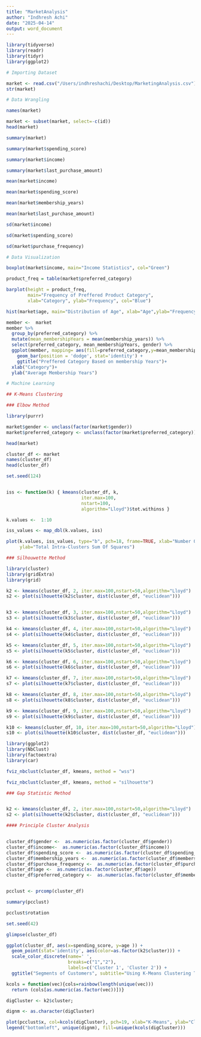 ```yaml
---
title: "MarketAnalysis"
author: "Indhresh Achi"
date: "2025-04-14"
output: word_document
---
```


```r
library(tidyverse)
library(readr)
library(tidyr)
library(ggplot2)

# Importing Dataset

market <- read.csv("/Users/indhreshachi/Desktop/MarketingAnalysis.csv")
str(market)

```


```r
# Data Wrangling

names(market)

market <- subset(market, select=-c(id))
head(market)

summary(market)
```


```r
summary(market$spending_score)

summary(market$income)

summary(market$last_purchase_amount)
```


```r
mean(market$income)

mean(market$spending_score)

mean(market$membership_years)
```


```r
mean(market$last_purchase_amount)

sd(market$income)

sd(market$spending_score)

sd(market$purchase_frequency)
```


```r
# Data Visualization
```


```r
boxplot(market$income, main="Income Statistics", col="Green")
```


```r
product_freq = table(market$preferred_category)

barplot(height = product_freq, 
        main="Frequency of Preffered Product Category", 
        xlab="Category", ylab="Frequency", col="Blue")
```


```r
hist(market$age, main="Distribution of Age", xlab="Age",ylab="Frequency", col="Red", labels=TRUE)
```


```r
member <-  market
member %>% 
  group_by(preferred_category) %>% 
  mutate(mean_membershipYears = mean(membership_years)) %>% 
  select(preferred_category, mean_membershipYears, gender) %>% 
  ggplot(member, mapping= aes(fill=preferred_category,y=mean_membershipYears, x=preferred_category)) +
    geom_bar(position = 'dodge', stat='identity') +
    ggtitle("Preffered Category Based on membership Years")+
  xlab("Category")+
  ylab("Average Membership Years")
```


```r
# Machine Learning

## K-Means Clustering

### Elbow Method

library(purrr)

market$gender <- unclass(factor(market$gender))
market$preferred_category <- unclass(factor(market$preferred_category))
```


```r
head(market)
```


```r
cluster_df <- market
names(cluster_df)
head(cluster_df)
```


```r
set.seed(124)


iss <- function(k) { kmeans(cluster_df, k, 
                            iter.max=100, 
                            nstart=100, 
                            algorithm="Lloyd")$tot.withinss }

k.values <-  1:10

iss_values <- map_dbl(k.values, iss)

plot(k.values, iss_values, type="b", pch=18, frame=TRUE, xlab="Number Of Clusters K", 
     ylab="Total Intra-Clusters Sum Of Squares")
```


```r
### Silhouwette Method

library(cluster)
library(gridExtra)
library(grid)

k2 <- kmeans(cluster_df, 2, iter.max=100,nstart=50,algorithm="Lloyd")
s2 <- plot(silhouette(k2$cluster, dist(cluster_df, "euclidean")))


k3 <- kmeans(cluster_df, 3, iter.max=100,nstart=50,algorithm="Lloyd")
s3 <- plot(silhouette(k3$cluster, dist(cluster_df, "euclidean")))

k4 <- kmeans(cluster_df, 4, iter.max=100,nstart=50,algorithm="Lloyd")
s4 <- plot(silhouette(k4$cluster, dist(cluster_df, "euclidean")))

k5 <- kmeans(cluster_df, 5, iter.max=100,nstart=50,algorithm="Lloyd")
s5 <- plot(silhouette(k5$cluster, dist(cluster_df, "euclidean")))

k6 <- kmeans(cluster_df, 6, iter.max=100,nstart=50,algorithm="Lloyd")
s6 <- plot(silhouette(k6$cluster, dist(cluster_df, "euclidean")))

k7 <- kmeans(cluster_df, 7, iter.max=100,nstart=50,algorithm="Lloyd")
s7 <- plot(silhouette(k7$cluster, dist(cluster_df, "euclidean")))

k8 <- kmeans(cluster_df, 8, iter.max=100,nstart=50,algorithm="Lloyd")
s8 <- plot(silhouette(k8$cluster, dist(cluster_df, "euclidean")))

k9 <- kmeans(cluster_df, 9, iter.max=100,nstart=50,algorithm="Lloyd")
s9 <- plot(silhouette(k9$cluster, dist(cluster_df, "euclidean")))

k10 <- kmeans(cluster_df, 10, iter.max=100,nstart=50,algorithm="Lloyd")
s10 <- plot(silhouette(k10$cluster, dist(cluster_df, "euclidean")))
```


```r
library(ggplot2)
library(NbClust)
library(factoextra)
library(car)

fviz_nbclust(cluster_df, kmeans, method = "wss")

fviz_nbclust(cluster_df, kmeans, method = "silhouette")
```


```r
### Gap Statistic Method


k2 <- kmeans(cluster_df, 2, iter.max=100,nstart=50,algorithm="Lloyd")
s2 <- plot(silhouette(k2$cluster, dist(cluster_df, "euclidean")))

#### Principle Cluster Analysis


cluster_df$gender <-  as.numeric(as.factor(cluster_df$gender))
cluster_df$income<-  as.numeric(as.factor(cluster_df$income))
cluster_df$spending_score <-  as.numeric(as.factor(cluster_df$spending_score))
cluster_df$membership_years <-  as.numeric(as.factor(cluster_df$membership_years))
cluster_df$purchase_frequency <-  as.numeric(as.factor(cluster_df$purchase_frequency))
cluster_df$age <-  as.numeric(as.factor(cluster_df$age))
cluster_df$preferred_category <-  as.numeric(as.factor(cluster_df$membership_years))


pcclust <- prcomp(cluster_df)

summary(pcclust)

pcclust$rotation

set.seed(42)
```


```r

glimpse(cluster_df)
```


```r

ggplot(cluster_df, aes(x=spending_score, y=age )) +
  geom_point(stat='identity', aes(color=as.factor(k2$cluster))) +
  scale_color_discrete(name=' ',
                       breaks=c("1","2"),
                       labels=c('Cluster 1', 'Cluster 2')) +
  ggtitle("Segments of Customers", subtitle="Using K-Means Clustering Technique")
```


```r
kcols = function(vec){cols=rainbow(length(unique(vec)))
  return (cols[as.numeric(as.factor(vec))])}

digCluster <- k2$cluster; 

dignm <- as.character(digCluster) 

plot(pcclust$x, col=kcols(digCluster), pch=19, xlab="K-Means", ylab="Classes")
legend("bottomleft", unique(dignm), fill=unique(kcols(digCluster)))


```

